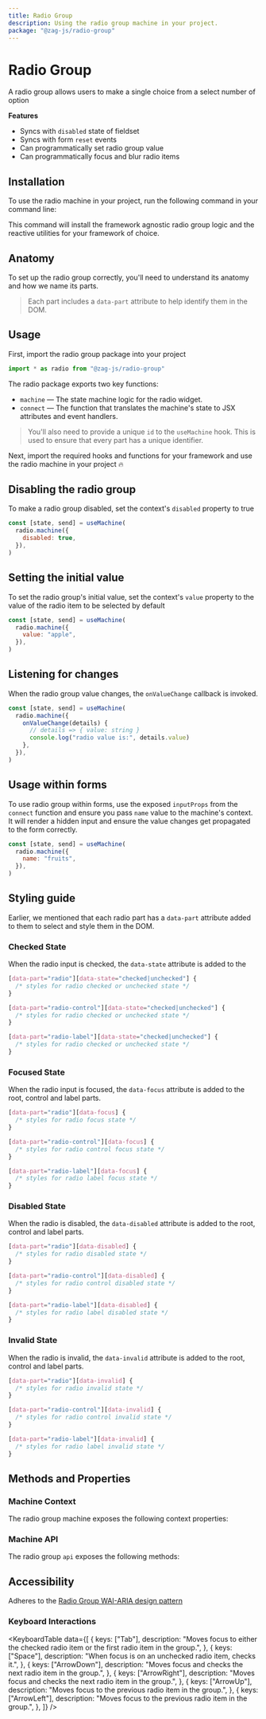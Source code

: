 ```yaml
---
title: Radio Group
description: Using the radio group machine in your project.
package: "@zag-js/radio-group"
---
```


# Radio Group

A radio group allows users to make a single choice from a select number of
option

<Resources pkg="@zag-js/radio-group" />

<Showcase id="Radio" />

**Features**

- Syncs with `disabled` state of fieldset
- Syncs with form `reset` events
- Can programmatically set radio group value
- Can programmatically focus and blur radio items

## Installation

To use the radio machine in your project, run the following command in your
command line:

<CodeSnippet id="radio-group/installation.mdx" />

This command will install the framework agnostic radio group logic and the
reactive utilities for your framework of choice.

## Anatomy

To set up the radio group correctly, you'll need to understand its anatomy and
how we name its parts.

> Each part includes a `data-part` attribute to help identify them in the DOM.

<Anatomy id="radio-group" />

## Usage

First, import the radio group package into your project

```jsx
import * as radio from "@zag-js/radio-group"
```

The radio package exports two key functions:

- `machine` — The state machine logic for the radio widget.
- `connect` — The function that translates the machine's state to JSX attributes
  and event handlers.

> You'll also need to provide a unique `id` to the `useMachine` hook. This is
> used to ensure that every part has a unique identifier.

Next, import the required hooks and functions for your framework and use the
radio machine in your project 🔥

<CodeSnippet id="radio-group/usage.mdx" />

## Disabling the radio group

To make a radio group disabled, set the context's `disabled` property to true

```jsx {3}
const [state, send] = useMachine(
  radio.machine({
    disabled: true,
  }),
)
```

## Setting the initial value

To set the radio group's initial value, set the context's `value` property to
the value of the radio item to be selected by default

```jsx {3}
const [state, send] = useMachine(
  radio.machine({
    value: "apple",
  }),
)
```

## Listening for changes

When the radio group value changes, the `onValueChange` callback is invoked.

```jsx {3-8}
const [state, send] = useMachine(
  radio.machine({
    onValueChange(details) {
      // details => { value: string }
      console.log("radio value is:", details.value)
    },
  }),
)
```

## Usage within forms

To use radio group within forms, use the exposed `inputProps` from the `connect`
function and ensure you pass `name` value to the machine's context. It will
render a hidden input and ensure the value changes get propagated to the form
correctly.

```jsx {3}
const [state, send] = useMachine(
  radio.machine({
    name: "fruits",
  }),
)
```

## Styling guide

Earlier, we mentioned that each radio part has a `data-part` attribute added to
them to select and style them in the DOM.

### Checked State

When the radio input is checked, the `data-state` attribute is added to the

```css
[data-part="radio"][data-state="checked|unchecked"] {
  /* styles for radio checked or unchecked state */
}

[data-part="radio-control"][data-state="checked|unchecked"] {
  /* styles for radio checked or unchecked state */
}

[data-part="radio-label"][data-state="checked|unchecked"] {
  /* styles for radio checked or unchecked state */
}
```

### Focused State

When the radio input is focused, the `data-focus` attribute is added to the
root, control and label parts.

```css
[data-part="radio"][data-focus] {
  /* styles for radio focus state */
}

[data-part="radio-control"][data-focus] {
  /* styles for radio control focus state */
}

[data-part="radio-label"][data-focus] {
  /* styles for radio label focus state */
}
```

### Disabled State

When the radio is disabled, the `data-disabled` attribute is added to the root,
control and label parts.

```css
[data-part="radio"][data-disabled] {
  /* styles for radio disabled state */
}

[data-part="radio-control"][data-disabled] {
  /* styles for radio control disabled state */
}

[data-part="radio-label"][data-disabled] {
  /* styles for radio label disabled state */
}
```

### Invalid State

When the radio is invalid, the `data-invalid` attribute is added to the root,
control and label parts.

```css
[data-part="radio"][data-invalid] {
  /* styles for radio invalid state */
}

[data-part="radio-control"][data-invalid] {
  /* styles for radio control invalid state */
}

[data-part="radio-label"][data-invalid] {
  /* styles for radio label invalid state */
}
```

## Methods and Properties

### Machine Context

The radio group machine exposes the following context properties:

<ContextTable name="radio-group" />

### Machine API

The radio group `api` exposes the following methods:

<ApiTable name="radio-group" />

## Accessibility

Adheres to the
[Radio Group WAI-ARIA design pattern](https://www.w3.org/WAI/ARIA/apg/patterns/radiobutton)

### Keyboard Interactions

<KeyboardTable
  data={[
    {
      keys: ["Tab"],
      description:
        "Moves focus to either the checked radio item or the first radio item in the group.",
    },
    {
      keys: ["Space"],
      description: "When focus is on an unchecked radio item, checks it.",
    },
    {
      keys: ["ArrowDown"],
      description: "Moves focus and checks the next radio item in the group.",
    },
    {
      keys: ["ArrowRight"],
      description: "Moves focus and checks the next radio item in the group.",
    },
    {
      keys: ["ArrowUp"],
      description: "Moves focus to the previous radio item in the group.",
    },
    {
      keys: ["ArrowLeft"],
      description: "Moves focus to the previous radio item in the group.",
    },
  ]}
/>
